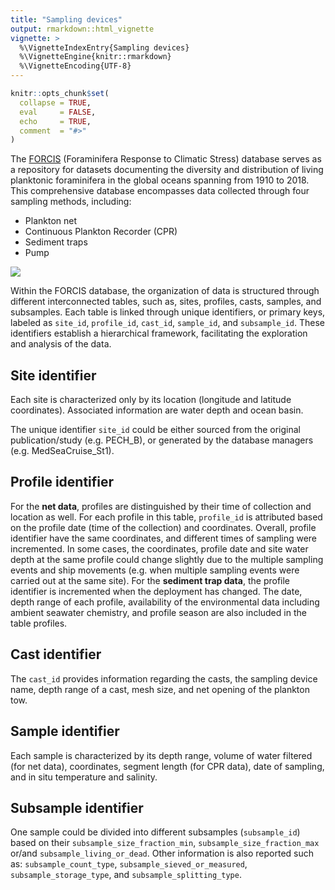 ```yaml
---
title: "Sampling devices"
output: rmarkdown::html_vignette
vignette: >
  %\VignetteIndexEntry{Sampling devices}
  %\VignetteEngine{knitr::rmarkdown}
  %\VignetteEncoding{UTF-8}
---
```


```r
knitr::opts_chunk$set(
  collapse = TRUE,
  eval     = FALSE,
  echo     = TRUE,
  comment  = "#>"
)
```


The [FORCIS](https://zenodo.org/doi/10.5281/zenodo.7390791) (Foraminifera Response to Climatic Stress) database serves as a repository for datasets documenting the diversity and distribution of living planktonic foraminifera in the global oceans spanning from 1910 to 2018. This comprehensive database encompasses data collected through four sampling methods, including: 

-	Plankton net
-	Continuous Plankton Recorder (CPR)
-	Sediment traps
-	Pump

![](devices.png)


Within the FORCIS database, the organization of data is structured through different interconnected tables, such as, sites, profiles, casts, samples, and subsamples. Each table is linked through unique identifiers, or primary keys, labeled as `site_id`, `profile_id`, `cast_id`, `sample_id`, and `subsample_id`. These identifiers establish a hierarchical framework, facilitating the exploration and analysis of the data.



## Site identifier

Each site is characterized only by its location (longitude and latitude coordinates). Associated information are water depth and ocean basin.

The unique identifier `site_id` could be either sourced from the original publication/study (e.g. PECH_B), or generated by the database managers (e.g. MedSeaCruise_St1).



## Profile identifier

For the **net data**, profiles are distinguished by their time of collection and location as well. For each profile in this table, `profile_id` is attributed based on the profile date (time of the collection) and coordinates. Overall, profile identifier have the same coordinates, and different times of sampling were incremented. In some cases, the coordinates, profile date and site water depth at the same profile could change slightly due to the multiple sampling events and ship movements (e.g. when multiple sampling events were carried out at the same site). For the **sediment trap data**, the profile identifier is incremented when the deployment has changed. The date, depth range of each profile, availability of the environmental data including ambient seawater chemistry, and profile season are also included in the table profiles.



## Cast identifier

The `cast_id` provides information regarding the casts, the sampling device name, depth range of a cast, mesh size, and net opening of the plankton tow.



## Sample identifier

Each sample is characterized by its depth range, volume of water filtered (for net data), coordinates, segment length (for CPR data), date of sampling, and in situ temperature and salinity.



## Subsample identifier

One sample could be divided into different subsamples (`subsample_id`) based on their `subsample_size_fraction_min`, `subsample_size_fraction_max` or/and `subsample_living_or_dead`. Other information is also reported such as: `subsample_count_type`, `subsample_sieved_or_measured`, `subsample_storage_type`, and `subsample_splitting_type`.




